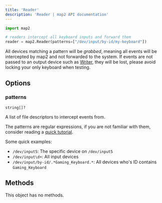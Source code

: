 ```yaml
---
title: 'Reader'
description: 'Reader | map2 API documentation'
---
```



```python
import map2

# readers intercept all keyboard inputs and forward them
reader = map2.Reader(patterns=["/dev/input/by-id/my-keyboard"])
```



All devices matching a pattern will be *grabbed*, meaning all events will be intercepted by map2
and not forwarded to the system. If events are not passed to an output device such as [Writer](/map2/en/api/writer),
they will be lost, please avoid locking your only keyboard when testing.


## Options


### patterns

```
string[]?
```

A list of file descriptors to intercept events from.

The patterns are regular expressions, if you are not familiar with them, consider reading a
[quick tutorial](https://www.regular-expressions.info/quickstart.html).

Some quick examples:

- `/dev/input5`: The specific device on `/dev/input5`
- `/dev/input\d+`: All input devices
- `/dev/input/by-id/.*Gaming_Keyboard.*`: All devices who's ID contains `Gaming_Keyboard`



## Methods

This object has no methods.
